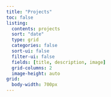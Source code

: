 ```yaml
---
title: "Projects"
toc: false
listing:
  contents: projects
  sort: "date"
  type: grid
  categories: false
  sort-ui: false
  filter-ui: false
  fields: [title, description, image]
  grid-columns: 2
  image-height: auto
grid: 
  body-width: 700px
---
```

